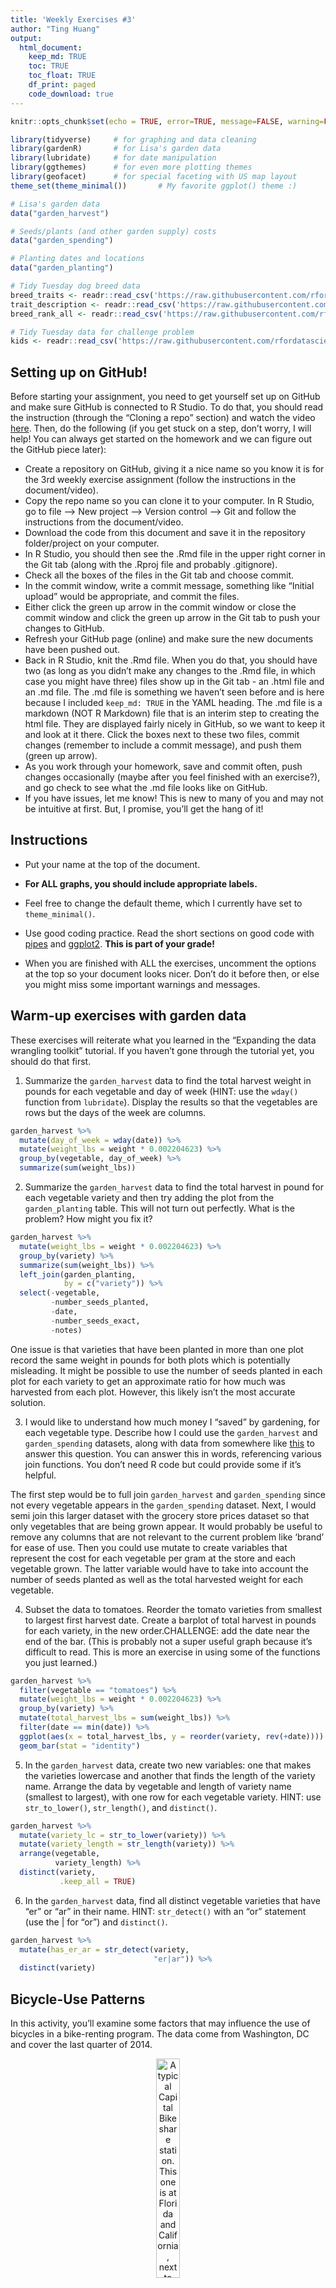 ```yaml
---
title: 'Weekly Exercises #3'
author: "Ting Huang"
output: 
  html_document:
    keep_md: TRUE
    toc: TRUE
    toc_float: TRUE
    df_print: paged
    code_download: true
---
```



```r
knitr::opts_chunk$set(echo = TRUE, error=TRUE, message=FALSE, warning=FALSE)
```

```r
library(tidyverse)     # for graphing and data cleaning
library(gardenR)       # for Lisa's garden data
library(lubridate)     # for date manipulation
library(ggthemes)      # for even more plotting themes
library(geofacet)      # for special faceting with US map layout
theme_set(theme_minimal())       # My favorite ggplot() theme :)
```

```r
# Lisa's garden data
data("garden_harvest")

# Seeds/plants (and other garden supply) costs
data("garden_spending")

# Planting dates and locations
data("garden_planting")

# Tidy Tuesday dog breed data
breed_traits <- readr::read_csv('https://raw.githubusercontent.com/rfordatascience/tidytuesday/master/data/2022/2022-02-01/breed_traits.csv')
trait_description <- readr::read_csv('https://raw.githubusercontent.com/rfordatascience/tidytuesday/master/data/2022/2022-02-01/trait_description.csv')
breed_rank_all <- readr::read_csv('https://raw.githubusercontent.com/rfordatascience/tidytuesday/master/data/2022/2022-02-01/breed_rank.csv')

# Tidy Tuesday data for challenge problem
kids <- readr::read_csv('https://raw.githubusercontent.com/rfordatascience/tidytuesday/master/data/2020/2020-09-15/kids.csv')
```

## Setting up on GitHub!

Before starting your assignment, you need to get yourself set up on GitHub and make sure GitHub is connected to R Studio. To do that, you should read the instruction (through the "Cloning a repo" section) and watch the video [here](https://github.com/llendway/github_for_collaboration/blob/master/github_for_collaboration.md). Then, do the following (if you get stuck on a step, don't worry, I will help! You can always get started on the homework and we can figure out the GitHub piece later):

* Create a repository on GitHub, giving it a nice name so you know it is for the 3rd weekly exercise assignment (follow the instructions in the document/video).  
* Copy the repo name so you can clone it to your computer. In R Studio, go to file --> New project --> Version control --> Git and follow the instructions from the document/video.  
* Download the code from this document and save it in the repository folder/project on your computer.  
* In R Studio, you should then see the .Rmd file in the upper right corner in the Git tab (along with the .Rproj file and probably .gitignore).  
* Check all the boxes of the files in the Git tab and choose commit.  
* In the commit window, write a commit message, something like "Initial upload" would be appropriate, and commit the files.  
* Either click the green up arrow in the commit window or close the commit window and click the green up arrow in the Git tab to push your changes to GitHub.  
* Refresh your GitHub page (online) and make sure the new documents have been pushed out.  
* Back in R Studio, knit the .Rmd file. When you do that, you should have two (as long as you didn't make any changes to the .Rmd file, in which case you might have three) files show up in the Git tab - an .html file and an .md file. The .md file is something we haven't seen before and is here because I included `keep_md: TRUE` in the YAML heading. The .md file is a markdown (NOT R Markdown) file that is an interim step to creating the html file. They are displayed fairly nicely in GitHub, so we want to keep it and look at it there. Click the boxes next to these two files, commit changes (remember to include a commit message), and push them (green up arrow).  
* As you work through your homework, save and commit often, push changes occasionally (maybe after you feel finished with an exercise?), and go check to see what the .md file looks like on GitHub.  
* If you have issues, let me know! This is new to many of you and may not be intuitive at first. But, I promise, you'll get the hang of it! 



## Instructions

* Put your name at the top of the document. 

* **For ALL graphs, you should include appropriate labels.** 

* Feel free to change the default theme, which I currently have set to `theme_minimal()`. 

* Use good coding practice. Read the short sections on good code with [pipes](https://style.tidyverse.org/pipes.html) and [ggplot2](https://style.tidyverse.org/ggplot2.html). **This is part of your grade!**

* When you are finished with ALL the exercises, uncomment the options at the top so your document looks nicer. Don't do it before then, or else you might miss some important warnings and messages.


## Warm-up exercises with garden data

These exercises will reiterate what you learned in the "Expanding the data wrangling toolkit" tutorial. If you haven't gone through the tutorial yet, you should do that first.

  1. Summarize the `garden_harvest` data to find the total harvest weight in pounds for each vegetable and day of week (HINT: use the `wday()` function from `lubridate`). Display the results so that the vegetables are rows but the days of the week are columns.

```r
garden_harvest %>% 
  mutate(day_of_week = wday(date)) %>% 
  mutate(weight_lbs = weight * 0.002204623) %>% 
  group_by(vegetable, day_of_week) %>% 
  summarize(sum(weight_lbs))
```

  2. Summarize the `garden_harvest` data to find the total harvest in pound for each vegetable variety and then try adding the plot from the `garden_planting` table. This will not turn out perfectly. What is the problem? How might you fix it?

```r
garden_harvest %>% 
  mutate(weight_lbs = weight * 0.002204623) %>% 
  group_by(variety) %>% 
  summarize(sum(weight_lbs)) %>% 
  left_join(garden_planting,
            by = c("variety")) %>% 
  select(-vegetable,
         -number_seeds_planted,
         -date,
         -number_seeds_exact,
         -notes)
```
One issue is that varieties that have been planted in more than one plot record the same weight in pounds for both plots which is potentially misleading. It might be possible to use the number of seeds planted in each plot for each variety to get an approximate ratio for how much was harvested from each plot. However, this likely isn't the most accurate solution.


  3. I would like to understand how much money I "saved" by gardening, for each vegetable type. Describe how I could use the `garden_harvest` and `garden_spending` datasets, along with data from somewhere like [this](https://products.wholefoodsmarket.com/search?sort=relevance&store=10542) to answer this question. You can answer this in words, referencing various join functions. You don't need R code but could provide some if it's helpful.
  
 The first step would be to full join `garden_harvest` and `garden_spending` since not every vegetable appears in the `garden_spending` dataset. Next, I would semi join this larger dataset with the grocery store prices dataset so that only vegetables that are being grown appear. It would probably be useful to remove any columns that are not relevant to the current problem like 'brand' for ease of use. Then you could use mutate to create variables that represent the cost for each vegetable per gram at the store and each vegetable grown. The latter variable would have to take into account the number of seeds planted as well as the total harvested weight for each vegetable. 

  4. Subset the data to tomatoes. Reorder the tomato varieties from smallest to largest first harvest date. Create a barplot of total harvest in pounds for each variety, in the new order.CHALLENGE: add the date near the end of the bar. (This is probably not a super useful graph because it's difficult to read. This is more an exercise in using some of the functions you just learned.)

```r
garden_harvest %>% 
  filter(vegetable == "tomatoes") %>% 
  mutate(weight_lbs = weight * 0.002204623) %>% 
  group_by(variety) %>% 
  mutate(total_harvest_lbs = sum(weight_lbs)) %>% 
  filter(date == min(date)) %>%
  ggplot(aes(x = total_harvest_lbs, y = reorder(variety, rev(+date)))) + #order variety by largest to smallest date in reverse
  geom_bar(stat = "identity")
```

  5. In the `garden_harvest` data, create two new variables: one that makes the varieties lowercase and another that finds the length of the variety name. Arrange the data by vegetable and length of variety name (smallest to largest), with one row for each vegetable variety. HINT: use `str_to_lower()`, `str_length()`, and `distinct()`.
  
```r
garden_harvest %>% 
  mutate(variety_lc = str_to_lower(variety)) %>% 
  mutate(variety_length = str_length(variety)) %>%
  arrange(vegetable,
          variety_length) %>% 
  distinct(variety,
           .keep_all = TRUE)
```

  6. In the `garden_harvest` data, find all distinct vegetable varieties that have "er" or "ar" in their name. HINT: `str_detect()` with an "or" statement (use the | for "or") and `distinct()`.

```r
garden_harvest %>% 
  mutate(has_er_ar = str_detect(variety,
                                "er|ar")) %>% 
  distinct(variety)
```


## Bicycle-Use Patterns

In this activity, you'll examine some factors that may influence the use of bicycles in a bike-renting program.  The data come from Washington, DC and cover the last quarter of 2014.

<center>

![A typical Capital Bikeshare station. This one is at Florida and California, next to Pleasant Pops.](https://www.macalester.edu/~dshuman1/data/112/bike_station.jpg){width="30%"}


![One of the vans used to redistribute bicycles to different stations.](https://www.macalester.edu/~dshuman1/data/112/bike_van.jpg){width="30%"}

</center>

Two data tables are available:

- `Trips` contains records of individual rentals
- `Stations` gives the locations of the bike rental stations

Here is the code to read in the data. We do this a little differently than usual, which is why it is included here rather than at the top of this file. To avoid repeatedly re-reading the files, start the data import chunk with `{r cache = TRUE}` rather than the usual `{r}`.

```r
data_site <- 
  "https://www.macalester.edu/~dshuman1/data/112/2014-Q4-Trips-History-Data.rds" 
Trips <- readRDS(gzcon(url(data_site)))
Stations<-read_csv("http://www.macalester.edu/~dshuman1/data/112/DC-Stations.csv")
```

**NOTE:** The `Trips` data table is a random subset of 10,000 trips from the full quarterly data. Start with this small data table to develop your analysis commands. **When you have this working well, you should access the full data set of more than 600,000 events by removing `-Small` from the name of the `data_site`.**

### Temporal patterns

It's natural to expect that bikes are rented more at some times of day, some days of the week, some months of the year than others. The variable `sdate` gives the time (including the date) that the rental started. Make the following plots and interpret them:

  7. A density plot, which is a smoothed out histogram, of the events versus `sdate`. Use `geom_density()`.
  
```r
Trips %>% 
  ggplot(aes(x = sdate)) +
  geom_density()
```
  There are more rentals during October and November than there are during December. During the time when one would expect temperatures to drop, people seem to rent bikes less.
  
  
  8. A density plot of the events versus time of day.  You can use `mutate()` with `lubridate`'s  `hour()` and `minute()` functions to extract the hour of the day and minute within the hour from `sdate`. Hint: A minute is 1/60 of an hour, so create a variable where 3:30 is 3.5 and 3:45 is 3.75.
  
```r
Trips %>% 
  mutate(shour = hour(sdate)) %>% 
  mutate(sminute = minute(sdate)/60) %>% 
  mutate(time_of_day = shour + sminute) %>% 
  ggplot(aes(x = time_of_day)) +
  geom_density()
```
  There are two peaks early in the morning and late in the afternoon. People rent the least amount of bikes during the middle of the night.
  
  
  9. A bar graph of the events versus day of the week. Put day on the y-axis.
  
```r
Trips %>% 
  mutate(day_of_week = wday(sdate)) %>% 
  ggplot(aes(y = day_of_week)) +
  geom_bar()
```
  There seems to be a fairly even spread across the week for rentals though there are the least amount of rentals during the weekends.
  
  
  10. Facet your graph from exercise 8. by day of the week. Is there a pattern?
  
```r
Trips %>% 
  mutate(day_of_week = wday(sdate)) %>%
  mutate(shour = hour(sdate)) %>% 
  mutate(sminute = minute(sdate)/60) %>% 
  mutate(time_of_day = shour + sminute) %>% 
  ggplot(aes(x = time_of_day)) +
  geom_density() +
  facet_wrap(vars(day_of_week))
```
  During the weekends, there is only one peak during the afternoon while during the week there are two peaks during the morning and afternoon.
  
  
The variable `client` describes whether the renter is a regular user (level `Registered`) or has not joined the bike-rental organization (`Causal`). The next set of exercises investigate whether these two different categories of users show different rental behavior and how `client` interacts with the patterns you found in the previous exercises. 

  11. Change the graph from exercise 10 to set the `fill` aesthetic for `geom_density()` to the `client` variable. You should also set `alpha = .5` for transparency and `color=NA` to suppress the outline of the density function.
  
```r
Trips %>% 
  mutate(day_of_week = wday(sdate)) %>%
  mutate(shour = hour(sdate)) %>% 
  mutate(sminute = minute(sdate)/60) %>% 
  mutate(time_of_day = shour + sminute) %>% 
  ggplot(aes(x = time_of_day,
             fill = client, 
             alpha = .5)) + #error when `color=NA`
  geom_density() +
  facet_wrap(vars(day_of_week))
```
Registered riders tend to rent bikes more frequently in the morning and afternoon while casual riders tend to rent bikes only in the afternoon. During the weekends both registered and casual riders seem to rent bikes mainly in the afternoon.


  12. Change the previous graph by adding the argument `position = position_stack()` to `geom_density()`. In your opinion, is this better or worse in terms of telling a story? What are the advantages/disadvantages of each?
  
```r
Trips %>% 
  mutate(day_of_week = wday(sdate)) %>%
  mutate(shour = hour(sdate)) %>% 
  mutate(sminute = minute(sdate)/60) %>% 
  mutate(time_of_day = shour + sminute) %>% 
  ggplot(aes(x = time_of_day,
             fill = client, 
             alpha = .5)) + 
  geom_density(position = position_stack()) +
  facet_wrap(vars(day_of_week))
```
  I think this graph is worse in terms of telling a story because it is more difficult to understand what the graph is telling us. The advantage of this graph is that we can see the individual patterns of rentals by both types of riders better. However, the disadvantage of this graph is that it could be easily interpreted to say that there are significantly more casual riders than registered riders renting everyday at most times of day and that does not seem to be true.
  
  
  13. In this graph, go back to using the regular density plot (without `position = position_stack()`). Add a new variable to the dataset called `weekend` which will be "weekend" if the day is Saturday or Sunday and  "weekday" otherwise (HINT: use the `ifelse()` function and the `wday()` function from `lubridate`). Then, update the graph from the previous problem by faceting on the new `weekend` variable. 
  
```r
Trips %>% 
  mutate(day_of_week = wday(sdate)) %>%
  mutate(weekend = ifelse(day_of_week == 1|day_of_week == 7, #if day_of_week is 1 or 7 then weekend is True
                          "weekend",
                          "weekday")) %>% 
  mutate(shour = hour(sdate)) %>% 
  mutate(sminute = minute(sdate)/60) %>% 
  mutate(time_of_day = shour + sminute) %>% 
  ggplot(aes(x = time_of_day,
             fill = client, 
             alpha = .5)) + 
  geom_density() +
  facet_wrap(vars(weekend))
```
  We can see that more casual riders tend to rent bikes during the weekend than registered riders. Casual riders also tend to follow a similar rental pattern no matter the day while registered riders rent more bikes during the morning and and late afternoon during the week but tend to rent more frequently in the afternoon only during the weekend. 
  
  
  14. Change the graph from the previous problem to facet on `client` and fill with `weekday`. What information does this graph tell you that the previous didn't? Is one graph better than the other?
  
```r
Trips %>% 
  mutate(day_of_week = wday(sdate)) %>%
  mutate(weekend = ifelse(day_of_week == 1|day_of_week == 7,
                          "weekend",
                          "weekday")) %>% 
  mutate(shour = hour(sdate)) %>% 
  mutate(sminute = minute(sdate)/60) %>% 
  mutate(time_of_day = shour + sminute) %>% 
  ggplot(aes(x = time_of_day,
             fill = weekend, 
             alpha = .5)) + 
  geom_density() +
  facet_wrap(vars(client))
```
  This graph gives us similar information as the last one. We can tell definitively that registered riders have higher peaks of rentals during the week than during the weekend while the opposite is true for casual riders. I don't really see one graph as better than the other in this case since the information is very similar and the information that is not explicitly given by either graph can still be gathered just not as easily.
  
  
### Spatial patterns

  15. Use the latitude and longitude variables in `Stations` to make a visualization of the total number of departures from each station in the `Trips` data. Use either color or size to show the variation in number of departures. We will improve this plot next week when we learn about maps!
  
```r
departures <- as.data.frame(table(Trips$sstation)) #obtain frequency of departures from each station

Stations %>% 
  left_join(departures,
            by = c("name" = "Var1")) %>% 
  ggplot(aes(x = lat, y = long, color = Freq)) +
  geom_point()
```
  
  16. Only 14.4% of the trips in our data are carried out by casual users. Create a plot that shows which area(s) have stations with a much higher percentage of departures by casual users. What patterns do you notice? (Again, we'll improve this next week when we learn about maps).
  
```r
rider_cat_departures <- as.data.frame(table(x = Trips$client,
                                            name = Trips$sstation)) #obtain frequency of departures of each station by each type of rider

rider_cat_departures <- rider_cat_departures %>% 
  pivot_wider(names_from = x, 
              values_from = Freq) %>% #shift type of rider into variables of frequency
  mutate(perc_of_cas_riders = Casual/(Casual+Registered)) #percentage of casual riders departing

Stations %>% 
  left_join(rider_cat_departures,
            by = c("name")) %>% 
  ggplot(aes(x = lat, 
             y = long, 
             size = perc_of_cas_riders,
             color = perc_of_cas_riders, #color and size makes it slightly easier to see rather than having either one individually
             alpha = .5)) +
  geom_point()
```
 It is difficult to determine a definitive pattern but there definitely seems to be a higher percentage of casual riders departing from around the lower left of the central city.
 
  
**DID YOU REMEMBER TO GO BACK AND CHANGE THIS SET OF EXERCISES TO THE LARGER DATASET? IF NOT, DO THAT NOW.**

## Dogs!

In this section, we'll use the data from 2022-02-01 Tidy Tuesday. If you didn't use that data or need a little refresher on it, see the [website](https://github.com/rfordatascience/tidytuesday/blob/master/data/2022/2022-02-01/readme.md).

  17. The final product of this exercise will be a graph that has breed on the y-axis and the sum of the numeric ratings in the `breed_traits` dataset on the x-axis, with a dot for each rating. First, create a new dataset called `breed_traits_total` that has two variables -- `Breed` and `total_rating`. The `total_rating` variable is the sum of the numeric ratings in the `breed_traits` dataset (we'll use this dataset again in the next problem). Then, create the graph just described. Omit Breeds with a `total_rating` of 0 and order the Breeds from highest to lowest ranked. You may want to adjust the `fig.height` and `fig.width` arguments inside the code chunk options (eg. `{r, fig.height=8, fig.width=4}`) so you can see things more clearly - check this after you knit the file to assure it looks like what you expected.

```r
total_rating <- breed_traits %>% 
  select(-c(`Coat Type`,`Coat Length`,`Breed`)) %>% 
  rowSums()

breed_traits_total <- data.frame(Breed = breed_traits$Breed,total_rating)

breed_traits_total %>% 
  filter(total_rating > 0) %>% 
  ggplot(aes(x = total_rating, y = Breed)) +
  geom_point()
```

  18. The final product of this exercise will be a graph with the top-20 dogs in total ratings (from previous problem) on the y-axis, year on the x-axis, and points colored by each breed's ranking for that year (from the `breed_rank_all` dataset). The points within each breed will be connected by a line, and the breeds should be arranged from the highest median rank to lowest median rank ("highest" is actually the smallest numer, eg. 1 = best). After you're finished, think of AT LEAST one thing you could you do to make this graph better. HINTS: 1. Start with the `breed_rank_all` dataset and pivot it so year is a variable. 2. Use the `separate()` function to get year alone, and there's an extra argument in that function that can make it numeric. 3. For both datasets used, you'll need to `str_squish()` Breed before joining. 
  
```r
breed_traits_top_20 <- breed_traits_total %>% 
  arrange(desc(total_rating)) %>% 
  head(n = 20) %>% 
  mutate(Breed = str_squish(Breed))

breed_rank_all %>% 
  pivot_longer(cols = starts_with("20"),
               names_to = "year",
               values_to = "rank") %>% 
  separate(year, into = c("year",NA)) %>% 
  mutate(Breed = str_squish(Breed)) %>% 
  left_join(breed_traits_top_20,
            by = "Breed") %>% 
  filter(!is.na(total_rating)) %>% 
  ggplot(aes(x = year, 
             y = reorder(Breed,-rank,median),
             color = rank)) +
  geom_point() #not sure what you mean by points within each breed being connected by a line
```
  It is difficult to see the change in rank over the years. I would like to use a better color palette or just have another method that makes it easier to see the change in rank. I would also like to move Miniature American Shepherds to the bottom because it basically only has NA values.
  
  
  19. Create your own! Requirements: use a `join` or `pivot` function (or both, if you'd like), a `str_XXX()` function, and a `fct_XXX()` function to create a graph using any of the dog datasets. One suggestion is to try to improve the graph you created for the Tidy Tuesday assignment. If you want an extra challenge, find a way to use the dog images in the `breed_rank_all` file - check out the `ggimage` library and [this resource](https://wilkelab.org/ggtext/) for putting images as labels.
  
```r
breed_rank_all %>% 
  pivot_longer(cols = starts_with("20"),
               names_to = "year",
               values_to = "rank") %>% 
  separate(year, into = c("year",NA)) %>% 
  mutate(Breed = str_squish(Breed)) %>% 
  left_join(breed_traits_top_20,
            by = "Breed") %>% 
  filter(!is.na(total_rating)) %>% 
  ggplot(aes(x = year, 
             y = fct_reorder(Breed,total_rating),
             size = rank)) +
  geom_point()
```
  
## GitHub link

  20. Below, provide a link to your GitHub page with this set of Weekly Exercises. Specifically, if the name of the file is 03_exercises.Rmd, provide a link to the 03_exercises.md file, which is the one that will be most readable on GitHub.
  
  https://github.com/thuang111/TING_3rd_weekly_exercise/blob/main/03_exercises.md

## Challenge problem! 

This problem uses the data from the Tidy Tuesday competition this week, `kids`. If you need to refresh your memory on the data, read about it [here](https://github.com/rfordatascience/tidytuesday/blob/master/data/2020/2020-09-15/readme.md). 

  21. In this exercise, you are going to try to replicate the graph below, created by Georgios Karamanis. I'm sure you can find the exact code on GitHub somewhere, but **DON'T DO THAT!** You will only be graded for putting an effort into this problem. So, give it a try and see how far you can get without doing too much googling. HINT: use `facet_geo()`. The graphic won't load below since it came from a location on my computer. So, you'll have to reference the original html on the moodle page to see it.

**DID YOU REMEMBER TO UNCOMMENT THE OPTIONS AT THE TOP?**
